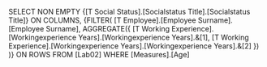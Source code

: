 SELECT 
NON EMPTY
{[T Social Status].[Socialstatus Title].[Socialstatus Title]} ON COLUMNS,
{FILTER(
	[T Employee].[Employee Surname].[Employee Surname],
	AGGREGATE({
		[T Working Experience].[Workingexperience Years].[Workingexperience Years].&[1],
		[T Working Experience].[Workingexperience Years].[Workingexperience Years].&[2]
		})
	)} ON ROWS
FROM [Lab02]
WHERE [Measures].[Age]